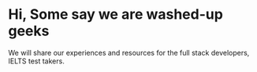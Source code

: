 # Hi, Some say we are washed-up geeks

We will share our experiences and resources for the full stack developers, IELTS test takers. 
